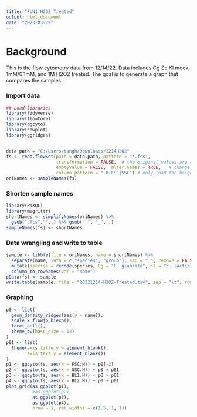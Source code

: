 ---
title: "FUN1 H2O2 Treated"
output: html_document
date: "2023-03-29"
---

# Background
This is the flow cytometry data from 12/14/22. Data includes Cg Sc Kl mock, 1mM/0.1mM, and 1M H2O2 treated. The goal is to generate a graph that compares the samples.

### Import data
```{r}
## Load libraries
library(tidyverse)
library(flowCore)
library(ggcyto)
library(cowplot)
library(ggridges)


data.path = "C:/Users/tangh/Downloads/1214H2O2"
fs <- read.flowSet(path = data.path, pattern = "*.fcs",
                   transformation = FALSE,  # the original values are already linearized. 
                   emptyValue = FALSE,  alter.names = TRUE,   # change parameter names to R format
                   column.pattern = ".H|FSC|SSC") # only load the height variables for the fluorescent parameters
oriNames <- sampleNames(fs)
```

### Shorten sample names
```{r}
library(PTXQC)
library(magrittr)
shortNames <- simplifyNames(oriNames) %>% 
  gsub(".fcs","",.) %>% gsub(" ", "_", .)
sampleNames(fs) <- shortNames
```

### Data wrangling and write to table
```{r}
sample <- tibble(file = oriNames, name = shortNames) %>% 
  separate(name, into = c("species", "group"), sep = "_", remove = FALSE) %>% 
  mutate(species = recode(species, Cg = "C. glabrata", Kl = "K. lactis", Sc = "S. cerevisiae")) %>% 
  column_to_rownames(var = "name")
pData(fs) <- sample
write.table(sample, file = "20221214-H2O2-Treated.tsv", sep = "\t", row.names = TRUE, quote = FALSE)
```


### Graphing
```{r}
p0 <- list(
  geom_density_ridges(aes(y = name)), 
  scale_x_flowjo_biexp(),
  facet_null(),
  theme_bw(base_size = 12)
)
p01 <- list(
  theme(axis.title.y = element_blank(),
        axis.text.y = element_blank())
)
p1 <- ggcyto(fs, aes(x = FSC.H)) + p0[-2]
p2 <- ggcyto(fs, aes(x = SSC.H)) + p0 + p01
p3 <- ggcyto(fs, aes(x = BL1.H)) + p0 + p01
p4 <- ggcyto(fs, aes(x = BL2.H)) + p0 + p01
plot_grid(as.ggplot(p1), 
          #as.ggplot(p2), 
          as.ggplot(p3), 
          as.ggplot(p4), 
          nrow = 1, rel_widths = c(1.5, 1, 1))
```

